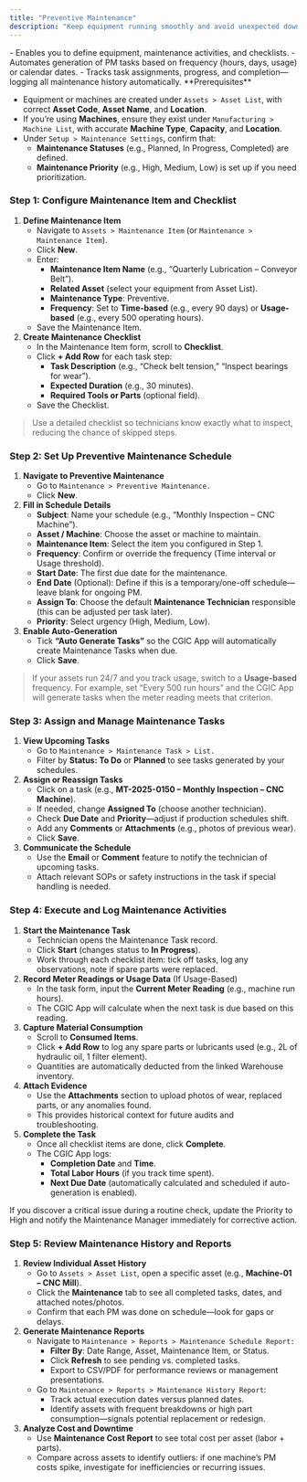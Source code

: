 ```yaml
---
title: "Preventive Maintenance"
description: "Keep equipment running smoothly and avoid unexpected downtime by setting up and monitoring preventive maintenance (PM) schedules in the CGIC App’s—so CGIC’s assets stay in top condition and maintenance teams stay on track."
---
```


<Card title="What it does" icon="sparkles" iconType="duotone">
  - Enables you to define equipment, maintenance activities, and checklists.
  - Automates generation of PM tasks based on frequency (hours, days, usage) or calendar dates.
  - Tracks task assignments, progress, and completion—logging all maintenance history automatically.
</Card>

<Info>
  **Prerequisites**

  - Equipment or machines are created under `Assets > Asset List`, with correct **Asset Code**, **Asset Name**, and **Location**.
  - If you’re using **Machines**, ensure they exist under `Manufacturing > Machine List`, with accurate **Machine Type**, **Capacity**, and **Location**.
  - Under `Setup > Maintenance Settings`, confirm that:
    - **Maintenance Statuses** (e.g., Planned, In Progress, Completed) are defined.
    - **Maintenance Priority** (e.g., High, Medium, Low) is set up if you need prioritization.
</Info>

### Step 1: Configure Maintenance Item and Checklist

1. **Define Maintenance Item**
   - Navigate to `Assets > Maintenance Item` (or `Maintenance > Maintenance Item`).
   - Click **New**.
   - Enter:
     - **Maintenance Item Name** (e.g., “Quarterly Lubrication – Conveyor Belt”).
     - **Related Asset** (select your equipment from Asset List).
     - **Maintenance Type**: Preventive.
     - **Frequency**: Set to **Time-based** (e.g., every 90 days) or **Usage-based** (e.g., every 500 operating hours).
   - Save the Maintenance Item.
2. **Create Maintenance Checklist**
   - In the Maintenance Item form, scroll to **Checklist**.
   - Click **\+ Add Row** for each task step:
     - **Task Description** (e.g., “Check belt tension,” “Inspect bearings for wear”).
     - **Expected Duration** (e.g., 30 minutes).
     - **Required Tools or Parts** (optional field).
   - Save the Checklist.

> Use a detailed checklist so technicians know exactly what to inspect, reducing the chance of skipped steps.

### Step 2: Set Up Preventive Maintenance Schedule

1. **Navigate to Preventive Maintenance**
   - Go to `Maintenance > Preventive Maintenance.`
   - Click **New**.
2. **Fill in Schedule Details**
   - **Subject**: Name your schedule (e.g., “Monthly Inspection – CNC Machine”).
   - **Asset / Machine**: Choose the asset or machine to maintain.
   - **Maintenance Item**: Select the item you configured in Step 1.
   - **Frequency**: Confirm or override the frequency (Time interval or Usage threshold).
   - **Start Date**: The first due date for the maintenance.
   - **End Date** (Optional): Define if this is a temporary/one-off schedule—leave blank for ongoing PM.
   - **Assign To**: Choose the default **Maintenance Technician** responsible (this can be adjusted per task later).
   - **Priority**: Select urgency (High, Medium, Low).
3. **Enable Auto-Generation**
   - Tick **“Auto Generate Tasks”** so the CGIC App will automatically create Maintenance Tasks when due.
   - Click **Save**.

> If your assets run 24/7 and you track usage, switch to a **Usage-based** frequency. For example, set “Every 500 run hours” and the CGIC App will generate tasks when the meter reading meets that criterion.

### Step 3: Assign and Manage Maintenance Tasks

1. **View Upcoming Tasks**
   - Go to `Maintenance > Maintenance Task > List.`
   - Filter by **Status: To Do** or **Planned** to see tasks generated by your schedules.
2. **Assign or Reassign Tasks**
   - Click on a task (e.g., **MT-2025-0150 – Monthly Inspection – CNC Machine**).
   - If needed, change **Assigned To** (choose another technician).
   - Check **Due Date** and **Priority**—adjust if production schedules shift.
   - Add any **Comments** or **Attachments** (e.g., photos of previous wear).
   - Click **Save**.
3. **Communicate the Schedule**
   - Use the **Email** or **Comment** feature to notify the technician of upcoming tasks.
   - Attach relevant SOPs or safety instructions in the task if special handling is needed.

### Step 4: Execute and Log Maintenance Activities

1. **Start the Maintenance Task**
   - Technician opens the Maintenance Task record.
   - Click **Start** (changes status to **In Progress**).
   - Work through each checklist item: tick off tasks, log any observations, note if spare parts were replaced.
2. **Record Meter Readings or Usage Data** (If Usage-Based)
   - In the task form, input the **Current Meter Reading** (e.g., machine run hours).
   - The CGIC App will calculate when the next task is due based on this reading.
3. **Capture Material Consumption**
   - Scroll to **Consumed Items**.
   - Click **\+ Add Row** to log any spare parts or lubricants used (e.g., 2L of hydraulic oil, 1 filter element).
   - Quantities are automatically deducted from the linked Warehouse inventory.
4. **Attach Evidence**
   - Use the **Attachments** section to upload photos of wear, replaced parts, or any anomalies found.
   - This provides historical context for future audits and troubleshooting.
5. **Complete the Task**
   - Once all checklist items are done, click **Complete**.
   - The CGIC App logs:
     - **Completion Date** and **Time**.
     - **Total Labor Hours** (if you track time spent).
     - **Next Due Date** (automatically calculated and scheduled if auto-generation is enabled).

<Tip>
  If you discover a critical issue during a routine check, update the Priority to High and notify the Maintenance Manager immediately for corrective action.
</Tip>

### Step 5: Review Maintenance History and Reports

1. **Review Individual Asset History**
   - Go to `Assets > Asset List`, open a specific asset (e.g., **Machine-01 – CNC Mill**).
   - Click the **Maintenance** tab to see all completed tasks, dates, and attached notes/photos.
   - Confirm that each PM was done on schedule—look for gaps or delays.
2. **Generate Maintenance Reports**
   - Navigate to `Maintenance > Reports > Maintenance Schedule Report:`
     - **Filter By**: Date Range, Asset, Maintenance Item, or Status.
     - Click **Refresh** to see pending vs. completed tasks.
     - Export to CSV/PDF for performance reviews or management presentations.
   - Go to `Maintenance > Reports > Maintenance History Report`:
     - Track actual execution dates versus planned dates.
     - Identify assets with frequent breakdowns or high part consumption—signals potential replacement or redesign.
3. **Analyze Cost and Downtime**
   - Use **Maintenance Cost Report** to see total cost per asset (labor \+ parts).
   - Compare across assets to identify outliers: if one machine’s PM costs spike, investigate for inefficiencies or recurring issues.